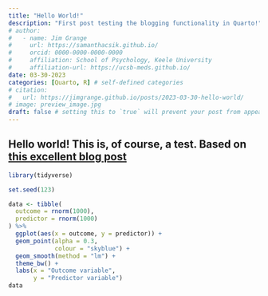 ```yaml
---
title: "Hello World!"
description: "First post testing the blogging functionality in Quarto!"
# author:
#   - name: Jim Grange
#     url: https://samanthacsik.github.io/
#     orcid: 0000-0000-0000-0000
#     affiliation: School of Psychology, Keele University
#     affiliation-url: https://ucsb-meds.github.io/
date: 03-30-2023
categories: [Quarto, R] # self-defined categories
# citation: 
#   url: https://jimgrange.github.io/posts/2023-03-30-hello-world/
# image: preview_image.jpg
draft: false # setting this to `true` will prevent your post from appearing on your listing page until you're ready
---
```



Hello world! This is, of course, a test. Based on [this excellent blog post](https://samanthacsik.github.io/posts/2022-10-24-quarto-blogs/)
---

```r
library(tidyverse)

set.seed(123)

data <- tibble(
  outcome = rnorm(1000), 
  predictor = rnorm(1000)
) %>% 
  ggplot(aes(x = outcome, y = predictor)) + 
  geom_point(alpha = 0.3, 
             colour = "skyblue") + 
  geom_smooth(method = "lm") + 
  theme_bw() + 
  labs(x = "Outcome variable", 
       y = "Predictor variable")
data
```
